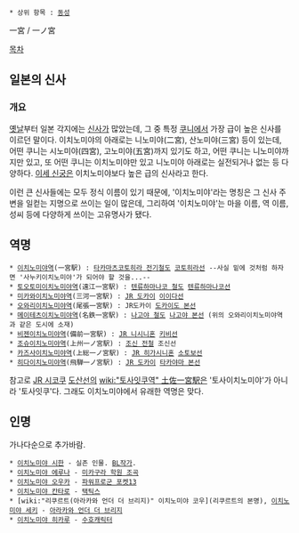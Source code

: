  * 상위 항목 : [[동성]]

一宮 / 一ノ宮

[[목차]]

== 일본의 신사 ==
=== 개요 ===
[http://www.ichinomiya.gr.jp/ 옛날]부터 일본 각지에는 [[신사]]가 많았는데, 그 중 특정 [[쿠니]]에서 가장 급이 높은 신사를 이르던 말이다. 이치노미야의 아래로는 니노미야(二宮), 산노미야(三宮) 등이 있는데, 어떤 쿠니는 시노미야(四宮), 고노미야(五宮)까지 있기도 하고, 어떤 쿠니는 니노미야까지만 있고, 또 어떤 쿠니는 이치노미야만 있고 니노미야 아래로는 실전되거나 없는 등 다양하다. [[이세 신궁]]은 이치노미야보다 높은 급의 신사라고 한다. 

이런 큰 신사들에는 모두 정식 이름이 있기 때문에, '이치노미야'라는 명칭은 그 신사 주변을 일컫는 지명으로 쓰이는 일이 많은데, 그리하여 '이치노미야'는 마을 이름, 역 이름, 성씨 등에 다양하게 쓰이는 고유명사가 됐다.

== 역명 ==
 * [[이치노미야역]](一宮駅) : [[타카마츠코토히라 전기철도]] [[코토히라선]] --사실 밑에 것처럼 하자면 '사누키이치노미야'가 되어야 할 것을...--
 * [[토오토미이치노미야역]](遠江一宮駅) : [[텐류하마나코 철도]] [[텐류하마나코선]]
 * [[미카와이치노미야역]](三河一宮駅) : [[JR 도카이]] [[이이다선]]
 * [[오와리이치노미야역]](尾張一宮駅) : JR도카이 [[도카이도 본선]]
 * [[메이테츠이치노미야역]](名鉄一宮駅) : [[나고야 철도]] [[나고야 본선]] (위의 오와리이치노미야역과 같은 도시에 소재)
 * [[비젠이치노미야역]](備前一宮駅) : [[JR 니시니혼]] [[키비선]]
 * [[조슈이치노미야역]](上州一ノ宮駅) : [[조신 전철]] 조신선
 * [[카즈사이치노미야역]](上総一ノ宮駅) : [[JR 히가시니혼]] [[소토보선]]
 * [[히다이치노미야역]](飛騨一ノ宮駅) : [[JR 도카이]] [[타카야마 본선]]

참고로 [[JR 시코쿠]] [[도산선]]의 [[wiki:"토사잇쿠역" 土佐一宮駅]]은 '토사이치노미야'가 아니라 '토사잇쿠'다. 그래도 이치노미야에서 유래한 역명은 맞다.

== 인명 ==
가나다순으로 추가바람.

 * [[이치노미야 시한]] - 실존 인물. [[BL]]작가.
 * [[이치노미야 에루나]] - [[미카구라 학원 조곡]]
 * [[이치노미야 오우카]] - [[파워프로군 포켓13]]
 * [[이치노미야 칸타로]] - [[택틱스]]
 * [wiki:"리쿠르트(아라카와 언더 더 브리지)" 이치노미야 코우](리쿠르트의 본명), [[이치노미야 세키]] - [[아라카와 언더 더 브리지]]
 * [[이치노미야 히카루]] - [[수호캐릭터]]
